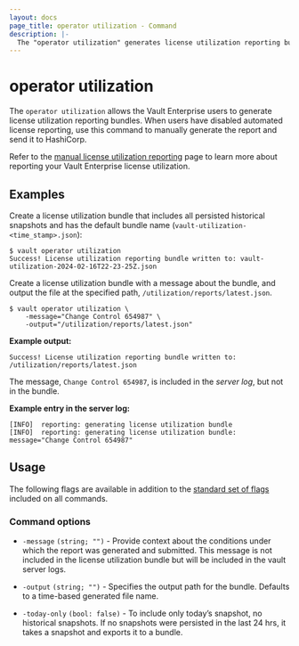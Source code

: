```yaml
---
layout: docs
page_title: operator utilization - Command
description: |-
  The "operator utilization" generates license utilization reporting bundles for the Vault Enterprise users.
---
```


# operator utilization

The `operator utilization` allows the Vault Enterprise users to generate license
utilization reporting bundles. When users have disabled automated license
reporting, use this command to manually generate the report and send it to
HashiCorp.

<Note title="Vault Enterprise">

Refer to the [manual license utilization
reporting](/vault/docs/enterprise/license/manual-reporting) page to learn more
about reporting your Vault Enterprise license utilization.

</Note>


## Examples

Create a license utilization bundle that includes all persisted historical
snapshots and has the default bundle name
(`vault-utilization-<time_stamp>.json`):

```shell-session
$ vault operator utilization
Success! License utilization reporting bundle written to: vault-utilization-2024-02-16T22-23-25Z.json
```

Create a license utilization bundle with a message about the bundle, and output
the file at the specified path, `/utilization/reports/latest.json`.

```shell-session
$ vault operator utilization \
    -message="Change Control 654987" \
    -output="/utilization/reports/latest.json"
```

**Example output:**

<CodeBlockConfig hideClipboard>

```plaintext
Success! License utilization reporting bundle written to: /utilization/reports/latest.json
```

</CodeBlockConfig>


The message, `Change Control 654987`, is included in the _server log_, but not
in the bundle.

**Example entry in the server log:**

<CodeBlockConfig hideClipboard>

```plaintext
[INFO]  reporting: generating license utilization bundle
[INFO]  reporting: generating license utilization bundle: message="Change Control 654987"
```

</CodeBlockConfig>



## Usage

The following flags are available in addition to the [standard set of
flags](/vault/docs/commands) included on all commands.

### Command options

- `-message` `(string; "")` - Provide context about the conditions under which
the report was generated and submitted. This message is not included in the
license utilization bundle but will be included in the vault server logs.

- `-output` `(string; "")` - Specifies the output path for the bundle. Defaults
to a time-based generated file name.

- `-today-only` `(bool: false)` - To include only today’s snapshot, no
historical snapshots. If no snapshots were persisted in the last 24 hrs, it
takes a snapshot and exports it to a bundle.
